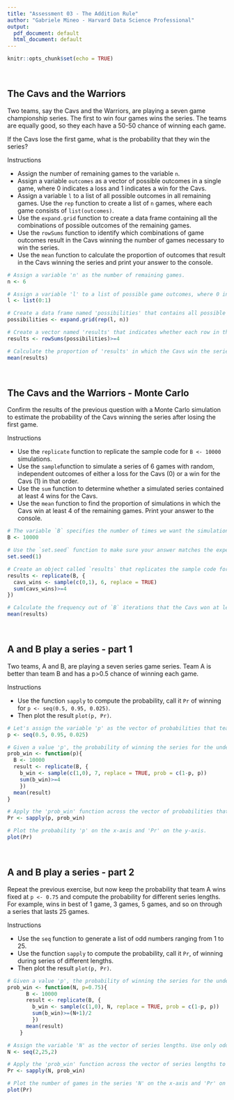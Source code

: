 ```yaml
---
title: "Assessment 03 - The Addition Rule"
author: "Gabriele Mineo - Harvard Data Science Professional"
output:
  pdf_document: default
  html_document: default
---
```


```r
knitr::opts_chunk$set(echo = TRUE)
```

<br/>

## **The Cavs and the Warriors**
Two teams, say the Cavs and the Warriors, are playing a seven game championship series. The first to win four games wins the series. The teams are equally good, so they each have a 50-50 chance of winning each game.

If the Cavs lose the first game, what is the probability that they win the series?

Instructions

- Assign the number of remaining games to the variable ```n```.
- Assign a variable ```outcomes``` as a vector of possible outcomes in a single game, where 0 indicates a loss and 1 indicates a win for the Cavs.
- Assign a variable ```l``` to a list of all possible outcomes in all remaining games. Use the ```rep``` function to create a list of ```n``` games, where each game consists of ```list(outcomes)```.
- Use the ```expand.grid``` function to create a data frame containing all the combinations of possible outcomes of the remaining games.
- Use the ```rowSums``` function to identify which combinations of game outcomes result in the Cavs winning the number of games necessary to win the series.
- Use the ```mean``` function to calculate the proportion of outcomes that result in the Cavs winning the series and print your answer to the console.

```r
# Assign a variable 'n' as the number of remaining games.
n <- 6

# Assign a variable 'l' to a list of possible game outcomes, where 0 indicates a loss and 1 indicates a win for the Cavs. 
l <- list(0:1)

# Create a data frame named 'possibilities' that contains all possible outcomes for the remaining games.
possibilities <- expand.grid(rep(l, n))

# Create a vector named 'results' that indicates whether each row in the data frame 'possibilities' contains enough wins for the Cavs to win the series.
results <- rowSums(possibilities)>=4

# Calculate the proportion of 'results' in which the Cavs win the series. Print the outcome to the console.
mean(results)
```

<br/>

## **The Cavs and the Warriors - Monte Carlo**
Confirm the results of the previous question with a Monte Carlo simulation to estimate the probability of the Cavs winning the series after losing the first game.

Instructions

- Use the ```replicate``` function to replicate the sample code for ```B <- 10000``` simulations.
- Use the ```sample ```function to simulate a series of 6 games with random, independent outcomes of either a loss for the Cavs (0) or a win for the Cavs (1) in that order.
- Use the ```sum``` function to determine whether a simulated series contained at least 4 wins for the Cavs.
- Use the ```mean``` function to find the proportion of simulations in which the Cavs win at least 4 of the remaining games. Print your answer to the console.

```r
# The variable `B` specifies the number of times we want the simulation to run. Let's run the Monte Carlo simulation 10,000 times.
B <- 10000

# Use the `set.seed` function to make sure your answer matches the expected result after random sampling.
set.seed(1)

# Create an object called `results` that replicates the sample code for `B` iterations and tallies the number of simulated series that contain at least four wins for the Cavs.
results <- replicate(B, {
  cavs_wins <- sample(c(0,1), 6, replace = TRUE)
  sum(cavs_wins)>=4 
})

# Calculate the frequency out of `B` iterations that the Cavs won at least four games in the remainder of the series. Print your answer to the console. 
mean(results)
```

<br/>

## **A and B play a series - part 1**
Two teams, A and B, are playing a seven series game series. Team A is better than team B and has a p>0.5 chance of winning each game.

Instructions

- Use the function ```sapply``` to compute the probability, call it ```Pr``` of winning for ```p <- seq(0.5, 0.95, 0.025)```.
- Then plot the result ```plot(p, Pr)```.

```r
# Let's assign the variable 'p' as the vector of probabilities that team A will win.
p <- seq(0.5, 0.95, 0.025)

# Given a value 'p', the probability of winning the series for the underdog team B can be computed with the following function based on a Monte Carlo simulation:
prob_win <- function(p){
  B <- 10000
  result <- replicate(B, {
    b_win <- sample(c(1,0), 7, replace = TRUE, prob = c(1-p, p))
    sum(b_win)>=4
    })
  mean(result)
}

# Apply the 'prob_win' function across the vector of probabilities that team A will win to determine the probability that team B will win. Call this object 'Pr'.
Pr <- sapply(p, prob_win)

# Plot the probability 'p' on the x-axis and 'Pr' on the y-axis.
plot(Pr)
```

<br/>

## **A and B play a series - part 2**
Repeat the previous exercise, but now keep the probability that team A wins fixed at ```p <- 0.75``` and compute the probability for different series lengths. For example, wins in best of 1 game, 3 games, 5 games, and so on through a series that lasts 25 games.

Instructions

- Use the ```seq``` function to generate a list of odd numbers ranging from 1 to 25.
- Use the function ```sapply``` to compute the probability, call it ```Pr```, of winning during series of different lengths.
- Then plot the result ```plot(p, Pr)```.

```r
# Given a value 'p', the probability of winning the series for the underdog team B can be computed with the following function based on a Monte Carlo simulation:
prob_win <- function(N, p=0.75){
      B <- 10000
      result <- replicate(B, {
        b_win <- sample(c(1,0), N, replace = TRUE, prob = c(1-p, p))
        sum(b_win)>=(N+1)/2
        })
      mean(result)
    }

# Assign the variable 'N' as the vector of series lengths. Use only odd numbers ranging from 1 to 25 games.
N <- seq(2,25,2)

# Apply the 'prob_win' function across the vector of series lengths to determine the probability that team B will win. Call this object `Pr`.
Pr <- sapply(N, prob_win)

# Plot the number of games in the series 'N' on the x-axis and 'Pr' on the y-axis.
plot(Pr)
```

